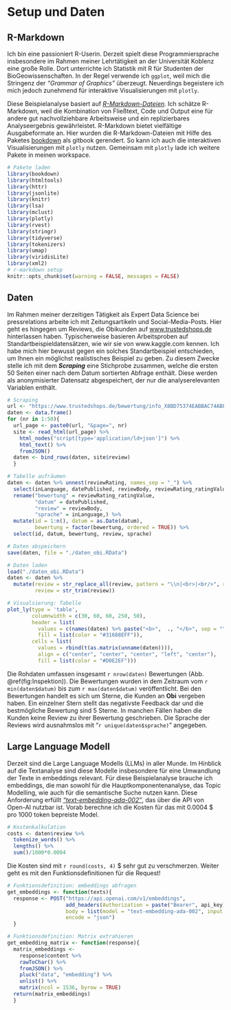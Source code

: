 # Setup und Daten {#SetupDaten}

## R-Markdown {#R-Markdown}

Ich bin eine passioniert R-Userin. Derzeit spielt diese Programmiersprache insbesondere im Rahmen meiner Lehrtätigkeit an der Universität Koblenz eine große Rolle. Dort unterrichte ich Statistik mit R für Studenten der BioGeowissenschaften. In der Regel verwende ich `ggplot`, weil mich die Stringenz der *"Grammar of Graphics"* überzeugt. Neuerdings begeistere ich mich jedoch zunehmend für interaktive Visualisierungen mit `plotly`.

Diese Beispielanalyse basiert auf [*R-Markdown-Dateien*](https://rmarkdown.rstudio.com/). Ich schätze R-Markdown, weil die Kombination von Fließtext, Code und Output eine für andere gut nachvollziehbare Arbeitsweise und ein replizierbares Analyseergebnis gewährleistet. R-Markdown bietet vielfältige Ausgabeformate an. Hier wurden die R-Markdown-Dateien mit Hilfe des Paketes [bookdown](https://bookdown.org/) als gitbook gerendert. So kann ich auch die interaktiven Visualisierungen mit `plotly` nutzen. Gemeinsam mit `plotly` lade ich weitere Pakete in meinen workspace.

```{r setup, include = TRUE, message = FALSE, warning = FALSE}
# Pakete laden
library(bookdown)
library(htmltools)
library(httr)
library(jsonlite)
library(knitr)
library(lsa)
library(mclust)
library(plotly)
library(rvest)
library(stringr)
library(tidyverse)
library(tokenizers)
library(umap)
library(viridisLite)
library(xml2)
# r-markdown setup
knitr::opts_chunk$set(warning = FALSE, messages = FALSE)
```

## Daten {#Daten}

Im Rahmen meiner derzeitigen Tätigkeit als Expert Data Science bei pressrelations arbeite ich mit Zeitungsartikeln und Social-Media-Posts. Hier geht es hingegen um Reviews, die Obikunden auf [www.trustedshops.de](https://www.trustedshops.de/bewertung/info_X8BD75374EABBAC74ABF111D4CBF94A65.html?sort=date) hinterlassen haben. Typischerweise basieren Arbeitsproben auf  Standartbeispieldatensätzen, wie wir sie von www.kaggle.com kennen. Ich habe mich hier bewusst gegen ein solches Standartbeispiel entschieden, um Ihnen ein möglichst realistisches Beispiel zu geben. Zu diesem Zwecke stelle ich mit dem ***Scraping*** eine Stichprobe zusammen, welche die ersten 50 Seiten einer nach dem Datum sortierten Abfrage enthält. Diese werden als anonymisierter Datensatz abgespeichert, der nur die analyserelevanten Variablen enthält.

```{r scraping, eval=FALSE, message=FALSE}
# Scraping
url <- "https://www.trustedshops.de/bewertung/info_X8BD75374EABBAC74ABF111D4CBF94A65.html?sort=date"
daten <- data.frame()
for (nr in 1:50){
  url_page <- paste0(url, "&page=", nr)
  site <- read_html(url_page) %>%
    html_nodes("script[type='application/ld+json']") %>%
    html_text() %>%
    fromJSON()
  daten <- bind_rows(daten, site$review)
  }

# Tabelle aufräumen
daten <- daten %>% unnest(reviewRating, names_sep = "_") %>%
  select(inLanguage, datePublished, reviewBody, reviewRating_ratingValue) %>%
  rename("bewertung" = reviewRating_ratingValue,
         "datum" = datePublished,
         "review" = reviewBody, 
         "sprache" = inLanguage,) %>%
  mutate(id = 1:n(), datum = as.Date(datum), 
         bewertung = factor(bewertung, ordered = TRUE)) %>%
  select(id, datum, bewertung, review, sprache)

# Daten abspeichern
save(daten, file = "./daten_obi.RData")
```

```{r Inspektion, fig.cap =  "Die Rohdaten. Wenn Sie mit der Maus über die Abbildung fahren, erscheint oben rechts eine Bildlaufleiste. Mit dieser können Sie durch die Tabelle scrollen."}
# Daten laden 
load("./daten_obi.RData")
daten <- daten %>%
  mutate(review = str_replace_all(review, pattern = "\\n|<br>|<br/>", replacement = " "), 
         review = str_trim(review))

# Visualsierung: Tabelle
plot_ly(type = 'table',
        columnwidth = c(30, 60, 60, 250, 50),
        header = list(
          values = c(names(daten) %>% paste("<b>",  ., "</b>", sep = "")),
          fill = list(color = "#31688EFF")),
        cells = list(
          values = rbind(t(as.matrix(unname(daten)))),
          align = c("center", "center", "center", "left", "center"),
          fill = list(color = "#D0E2EF")))
```

Die Rohdaten umfassen insgesamt `r nrow(daten)` Bewertungen (Abb. \@ref(fig:Inspektion)). Die Bewertungen wurden in dem Zeitraum vom `r min(daten$datum)` bis zum `r max(daten$datum)` veröffentlicht. Bei den Bewertungen handelt es sich um Sterne, die Kunden an **Obi** vergeben haben. Ein einzelner Stern stellt das negativste Feedback dar und die bestmögliche Bewertung sind 5 Sterne. In manchen Fällen haben die Kunden keine Review zu ihrer Bewertung geschrieben. Die Sprache der Reviews wird ausnahmslos mit "`r unique(daten$sprache)`" angegeben.

## Large Language Modell {#LLM}

Derzeit sind die Large Language Modells (LLMs) in aller Munde. Im Hinblick auf die Textanalyse sind diese Modelle insbesondere für eine Umwandlung der Texte in embeddings relevant. Für diese Beispielanalyse brauche ich embeddings, die man sowohl für die Hauptkomponentenanalyse, das Topic Modelling, wie auch für die semantische Suche nutzen kann. Diese Anforderung erfüllt [*"text-embedding-ada-002"*](https://openai.com/blog/new-and-improved-embedding-model), das über die API von Open-AI nutzbar ist. Vorab berechne ich die Kosten für das mit 0.0004 \$ pro 1000 token bepreiste Model.

```{r kosten}
# Kostenkalkulation
costs <- daten$review %>%
  tokenize_words() %>%
  lengths() %>%
  sum()/1000*0.0004
```

Die Kosten sind mit `r round(costs, 4)` \$ sehr gut zu verschmerzen. Weiter geht es mit den Funktionsdefinitionen für die Request!

```{r funktionsdefinitionen}
# Funktionsdefinition: embeddings abfragen
get_embeddings <- function(texts){
  response <- POST("https://api.openai.com/v1/embeddings",
                   add_headers(Authorization = paste("Bearer", api_key)), # api_key ist einzufügen
                   body = list(model = "text-embedding-ada-002", input = texts),
                   encode = "json")
  }

# Funktionsdefinition: Matrix extrahieren
get_embedding_matrix <- function(response){
  matrix_embeddings <- 
    response$content %>%
    rawToChar() %>%
    fromJSON() %>%
    pluck("data", "embedding") %>%
    unlist() %>%
    matrix(ncol = 1536, byrow = TRUE)
  return(matrix_embeddings)
  }
```
